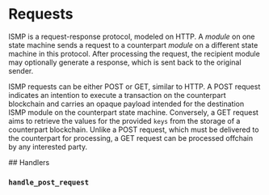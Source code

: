 # Requests

ISMP is a request-response protocol, modeled on HTTP. A *module* on one state machine sends a request to a counterpart *module* on a different state machine in this protocol. After processing the request, the recipient module may optionally generate a response, which is sent back to the original sender.

ISMP requests can be either POST or GET, similar to HTTP. A POST request indicates an intention to execute a transaction on the counterpart blockchain and carries an opaque payload intended for the destination ISMP module on the counterpart state machine. Conversely, a GET request aims to retrieve the values for the provided `keys` from the storage of a counterpart blockchain. Unlike a POST request, which must be delivered to the counterpart for processing, a GET request can be processed offchain by any interested party.

## Handlers

### `handle_post_request`
